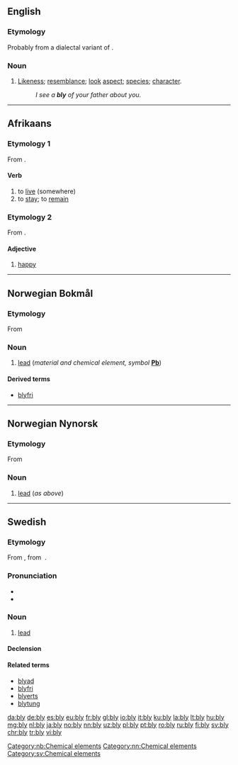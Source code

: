 ==English==

===Etymology===
Probably from a dialectal variant of {{term|blee||complexion, aspect, colour, hue|lang=en}}.

===Noun===
{{en-noun|blies}}

# {{context|now|chiefly|dialectal|lang=en}} [[likeness|Likeness]]; [[resemblance]]; [[look]] [[aspect]]; [[species]]; [[character]]. 
#: ''I see a '''bly''' of your father about you.''

----
==Afrikaans==

===Etymology 1===
From {{etyl|nl|af}} {{term|blijven|lang=nl}}.

====Verb====
{{af-verb|blywende}}

# to [[live]] (somewhere)
# to [[stay]]; to [[remain]]

===Etymology 2===
From {{etyl|nl|af}} {{term|blij|lang=nl}}.

====Adjective====
{{af-adj}}

# [[happy]]

----

==Norwegian Bokmål==
{{wikipedia|lang=no}}

===Etymology===
From {{etyl|non|nb}} {{term|blý|lang=non}}

===Noun===
{{head|nb|noun|g=n|definite singular|blyet|plurale tantum}}

# [[lead]] (''material and chemical element, symbol'' '''[[Pb]]''') 

====Derived terms====
* [[blyfri]]

[[Category:nb:Chemical elements]]

----
==Norwegian Nynorsk==
{{wikipedia|lang=nn}}

===Etymology===
From {{etyl|non|nn}} {{term|blý|lang=non}}

===Noun===
{{head|nn|noun|g=n|definite singular|blyet|plurale tantum}} 

# [[lead]] (''as above'')

[[Category:nn:Chemical elements]]

----

==Swedish==

===Etymology===
From {{etyl|non|sv}} {{term|blý|lang=non}}, from {{etyl|gem-pro|sv}} {{term|lang=gem-pro|*blīwą}}.

===Pronunciation===
* {{IPA|/blyː/|lang=sv}}
* {{audio|Sv-bly.ogg|audio|lang=sv}}

===Noun===
{{sv-noun|n|-}}

# [[lead]] {{qualifier|chemical element}}

====Declension====
{{sv-noun-unc-irreg-n|2=blyet}}

====Related terms====
* [[blyad]]
* [[blyfri]]
* [[blyerts]]
* [[blytung]]

[[Category:sv:Chemical elements]]

[[da:bly]]
[[de:bly]]
[[es:bly]]
[[eu:bly]]
[[fr:bly]]
[[gl:bly]]
[[io:bly]]
[[it:bly]]
[[ku:bly]]
[[la:bly]]
[[lt:bly]]
[[hu:bly]]
[[mg:bly]]
[[nl:bly]]
[[ja:bly]]
[[no:bly]]
[[nn:bly]]
[[uz:bly]]
[[pl:bly]]
[[pt:bly]]
[[ro:bly]]
[[ru:bly]]
[[fi:bly]]
[[sv:bly]]
[[chr:bly]]
[[tr:bly]]
[[vi:bly]]
